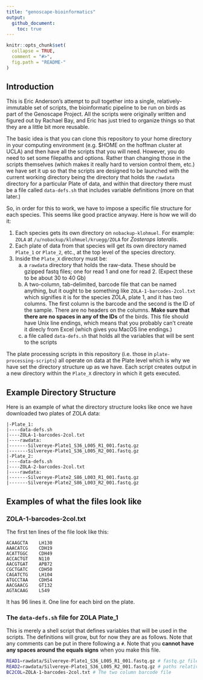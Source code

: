 ```yaml
---
title: "genoscape-bioinformatics"
output: 
  github_document:
    toc: true
---
```


<!-- README.md is generated from README.Rmd. Please edit that file -->

```r
knitr::opts_chunk$set(
  collapse = TRUE,
  comment = "#>",
  fig.path = "README-"
)
```



## Introduction 

This is Eric Anderson's attempt to pull together into a single, relatively-immutable
set of scripts, the bioinformatic pipeline to be run on 
birds as part of the Genoscape Project.  All the scripts were originally written and figured out
by Rachael Bay, and Eric has just tried to organize things so that they are a little
bit more reusable.

The basic idea is that you can clone this repository to your home directory in your
computing environment (e.g. $HOME on the hoffman cluster at UCLA) and then have all the
scripts that you will need.  However, you do need to set some filepaths and options.
Rather than changing those in the scripts themselves (which makes it really hard to version
control them, etc.) we have set it up so that the scripts are designed to be launched with
the current working directory being the directory that holds the `rawdata` directory for 
a particular Plate of data, and within that directory there must be a file called `data-defs.sh`
that includes variable definitions (more on that later.)

So, in order for this to work, we have to impose a specific file structure for each 
species.  This seems like good practice anyway.  Here is how we will do it:

1. Each species gets its own directory on `nobackup-klohmuel`.  For example: `ZOLA` at 
`/u/nobackup/klohmuel/kruegg/ZOLA` for _Zosterops lateralis_.
2. Each plate of data from that species will get its own directory named `Plate_1` or `Plate_2`, etc.,
at the top level of the species directory.  
3. Inside the `Plate_X` directory must be:
    a) a `rawdata` directory that holds the raw-data.  These should be gzipped fastq files; one for 
    read 1 and one for read 2.  (Expect these to be about 30 to 40 Gb)
    b) A two-column, tab-delimited, barcode file that can be named anything, but it ought to be something like `ZOLA-1-barcodes-2col.txt`
    which signifies it is for the species ZOLA, plate 1, and it has two columns.  The first column is the barcode
    and the second is the ID of the sample.  There are no headers on the columns. **Make sure that there are no 
    spaces in any of the IDs** of the birds.  This file should have Unix line endings, which means that you probably
    can't create it direcly from Excel (which gives you MacOS line endings.)
    c) a file called `data-defs.sh` that holds all the variables that will be sent to the scripts
    
The plate processing scripts in this repository (i.e. those in `plate-processing-scripts`)  all operate on
data at the Plate level which is why we have set the directory structure up as we have.  Each
script creates output in a new directory within the `Plate_X` directory in which it gets 
executed.


## Example Directory Structure

Here is an example of what the directory structure looks like once we have downloaded two plates
of ZOLA data:
```
|-Plate_1:
|----data-defs.sh
|----ZOLA-1-barcodes-2col.txt
|----rawdata:
|-------Silvereye-Plate1_S36_L005_R1_001.fastq.gz
|-------Silvereye-Plate1_S36_L005_R2_001.fastq.gz
|-Plate_2:
|----data-defs.sh
|----ZOLA-2-barcodes-2col.txt
|----rawdata:
|-------Silvereye-Plate2_S86_L003_R1_001.fastq.gz
|-------Silvereye-Plate2_S86_L003_R2_001.fastq.gz
```

## Examples of what the files look like

### ZOLA-1-barcodes-2col.txt
The first ten lines of the file look like this:
```
ACAAGCTA	LH130
AAACATCG	CDH19
ACATTGGC	CDH49
ACCACTGT	N110
AACGTGAT	APB72
CGCTGATC	CDH50
CAGATCTG	LH104
ATGCCTAA	CDH54
AACGAACG	GT132
AGTACAAG	L549
```
It has 96 lines it.  One line for each bird on the plate.

### The `data-defs.sh` file for ZOLA Plate_1
This is merely a shell script that defines variables that will be used in the scripts.
The definitions will grow, but for now they are as follows.  Note that any comments
can be put in there following a `#`. Note that you **cannot have any spaces around
the equals signs** when you make this file.
```sh
READ1=rawdata/Silvereye-Plate1_S36_L005_R1_001.fastq.gz # fastq.gz file for Read one.
READ2=rawdata/Silvereye-Plate1_S36_L005_R2_001.fastq.gz # paths relative to the Plate_1 directory.
BC2COL=ZOLA-1-barcodes-2col.txt # The two column barcode file
```